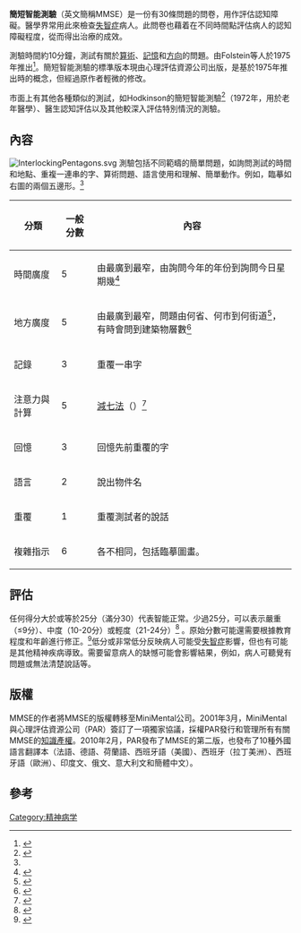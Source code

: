 {{psychology}}
{{Neuropsychology|all}}
{{medical}}
'''簡短智能測驗'''（英文簡稱MMSE）是一份有30條問題的問卷，用作評估認知障礙。醫學界常用此來檢查[[失智症|失智症]]病人。此問卷也藉着在不同時間點評估病人的認知障礙程度，從而得出治療的成效。

測驗時間約10分鐘，測試有關於[[算術|算術]]、[[記憶|記憶]]和[[方向|方向]]的問題。由Folstein等人於1975年推出<ref name=Folstein>{{cite journal |author=Folstein MF, Folstein SE, McHugh PR |title="Mini-mental state". A practical method for grading the cognitive state of patients for the clinician |journal=Journal of psychiatric research |volume=12 |issue=3 |pages=189–98 |year=1975 |pmid=1202204 |doi=10.1016/0022-3956(75)90026-6}}</ref>。簡短智能測驗的標準版本現由心理評估資源公司出版，是基於1975年推出時的概念，但經過原作者輕微的修改。

市面上有其他各種類似的測試，如Hodkinson的簡短智能測驗<ref>{{cite journal |author=Hodkinson HM |title=Evaluation of a mental test score for assessment of mental impairment in the elderly |journal=Age and ageing |volume=1 |issue=4 |pages=233–8 |year=1972 |pmid=4669880 |doi=10.1093/ageing/1.4.233}}</ref>（1972年，用於老年醫學）、醫生認知評估以及其他較深入評估特別情況的測驗。

==內容==
[[Image:InterlockingPentagons.svg|right]]
測驗包括不同範疇的簡單問題，如詢問測試的時間和地點、重複一連串的字、算術問題、語言使用和理解、簡單動作。例如，臨摹如右圖的兩個五邊形。<ref name=Folstein/>

{| class="wikitable"
|-
! 分類
! 一般分數
! 內容 
|-
| 時間廣度
| 5
| 由最廣到最窄，由詢問今年的年份到詢問今日星期幾<ref name="pmid19382130">{{cite journal |author=Guerrero-Berroa E, Luo X, Schmeidler J, ''et al.'' |title=The MMSE orientation for time domain is a strong predictor of subsequent cognitive decline in the elderly |url=https://archive.org/details/sim_international-journal-of-geriatric-psychiatry_2009-12_24_12/page/1429 |journal=Int J Geriatr Psychiatry |volume=24 |issue=12 |pages=1429–37 |pmid=19382130 |pmc=2919210 |doi=10.1002/gps.2282|date=December 2009}}</ref>
|-
| 地方廣度
| 5
| 由最廣到最窄，問題由何省、何市到何街道<ref name="pmid17060821">{{cite journal |author=Morales LS, Flowers C, Gutierrez P, Kleinman M, Teresi JA |title=Item and scale differential functioning of the Mini-Mental State Exam assessed using the Differential Item and Test Functioning (DFIT) Framework |journal=Med Care |volume=44 |issue=11 Suppl 3 |pages=S143–51 |pmid=17060821 |pmc=1661831 |doi=10.1097/01.mlr.0000245141.70946.29 |url=http://meta.wkhealth.com/pt/pt-core/template-journal/lwwgateway/media/landingpage.htm?issn=0025-7079&volume=44&issue=11&spage=S143|date=November 2006}}</ref>，有時會問到建築物層數<ref name="urlMMSE">{{cite web|url=http://www.utmb.edu/psychology/ClinPsych/MiniMental.htm|title=MMSE|format=|work=|accessdate=2009-12-10|deadurl=yes|archiveurl=https://web.archive.org/web/20100225203601/http://www.utmb.edu/psychology/ClinPsych/MiniMental.htm|archivedate=2010-02-25}}</ref> 
|-
| 記錄
| 3
| 重覆一串字
|-
| 注意力與計算
| 5
| [[減七法|減七法]]（{{tsl|en|Serial sevens|Serial sevens}}）<ref name="pmid2073308">{{cite journal |author=Ganguli M, Ratcliff G, Huff FJ, ''et al.'' |title=Serial sevens versus world backwards: a comparison of the two measures of attention from the MMSE |journal=J Geriatr Psychiatry Neurol |volume=3 |issue=4 |pages=203–7 |year=1990 |pmid=2073308 |doi= 10.1177/089198879000300405|url=}}</ref>
|-
| 回憶
| 3
| 回憶先前重覆的字
|-
| 語言
| 2
| 說出物件名
|-
| 重覆
| 1
| 重覆測試者的說話
|-
| 複雜指示
| 6
| 各不相同，包括臨摹圖畫。
|}

==評估==
任何得分大於或等於25分（滿分30）代表智能正常。少過25分，可以表示嚴重（≤9分）、中度（10-20分）或輕度（21-24分）<ref>{{cite journal |author=Mungas D |title=In-office mental status testing: a practical guide |journal=Geriatrics |volume=46 |issue=7 |pages=54–8, 63, 66 |pmid=2060803|date=July 1991}}</ref> 。原始分數可能還需要根據教育程度和年齡進行修正。<ref>{{cite journal |author=Crum RM, Anthony JC, Bassett SS, Folstein MF |title=Population-based norms for the Mini-Mental State Examination by age and educational level |journal=JAMA |volume=269 |issue=18 |pages=2386–91 |pmid=8479064 |doi= 10.1001/jama.269.18.2386|url=|date=May 1993}}</ref>低分或非常低分反映病人可能受[[失智症|失智症]]影響，但也有可能是其他精神疾病導致。需要留意病人的缺憾可能會影響結果，例如，病人可聽覺有問題或無法清楚說話等。
==版權==
MMSE的作者將MMSE的版權轉移至MiniMental公司。2001年3月，MiniMental與心理評估資源公司（PAR）簽訂了一項獨家協議，採權PAR發行和管理所有有關MMSE的[[知識產權|知識產權]]。2010年2月，PAR發布了MMSE的第二版，也發布了10種外國語言翻譯本（法語、德語、荷蘭語、西班牙語（美國）、西班牙（拉丁美洲）、西班牙語（歐洲）、印度文、俄文、意大利文和簡體中文）。
==參考==
{{reflist|2}}

[[Category:精神病学|Category:精神病学]]